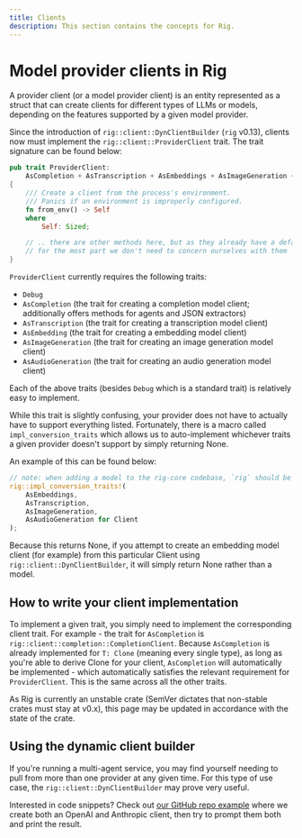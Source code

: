 ```yaml
---
title: Clients
description: This section contains the concepts for Rig.
---
```


# Model provider clients in Rig

A provider client (or a model provider client) is an entity represented as a struct that can create clients for different types of LLMs or models, depending on the features supported by a given model provider.

Since the introduction of `rig::client::DynClientBuilder` (`rig` v0.13), clients now must implement the `rig::client::ProviderClient` trait. The trait signature can be found below:

```rust
pub trait ProviderClient:
    AsCompletion + AsTranscription + AsEmbeddings + AsImageGeneration + AsAudioGeneration + Debug
{
    /// Create a client from the process's environment.
    /// Panics if an environment is improperly configured.
    fn from_env() -> Self
    where
        Self: Sized;

    // .. there are other methods here, but as they already have a default implementation
    // for the most part we don't need to concern ourselves with them
}
```

`ProviderClient` currently requires the following traits:

- `Debug`
- `AsCompletion` (the trait for creating a completion model client; additionally offers methods for agents and JSON extractors)
- `AsTranscription` (the trait for creating a transcription model client)
- `AsEmbedding` (the trait for creating a embedding model client)
- `AsImageGeneration` (the trait for creating an image generation model client)
- `AsAudioGeneration` (the trait for creating an audio generation model client)

Each of the above traits (besides `Debug` which is a standard trait) is relatively easy to implement.

While this trait is slightly confusing, your provider does not have to actually have to support everything listed. Fortunately, there is a macro called `impl_conversion_traits` which allows us to auto-implement whichever traits a given provider doesn't support by simply returning None.

An example of this can be found below:

```rust
// note: when adding a model to the rig-core codebase, `rig` should be `crate`
rig::impl_conversion_traits!(
    AsEmbeddings,
    AsTranscription,
    AsImageGeneration,
    AsAudioGeneration for Client
);
```

Because this returns None, if you attempt to create an embedding model client (for example) from this particular Client using `rig::client::DynClientBuilder`, it will simply return None rather than a model.

## How to write your client implementation

To implement a given trait, you simply need to implement the corresponding client trait. For example - the trait for `AsCompletion` is `rig::client::completion::CompletionClient`. Because `AsCompletion` is already implemented for `T: Clone` (meaning every single type), as long as you're able to derive Clone for your client, `AsCompletion` will automatically be implemented - which automatically satisfies the relevant requirement for `ProviderClient`. This is the same across all the other traits.

As Rig is currently an unstable crate (SemVer dictates that non-stable crates must stay at v0.x), this page may be updated in accordance with the state of the crate.

## Using the dynamic client builder

If you're running a multi-agent service, you may find yourself needing to pull from more than one provider at any given time. For this type of use case, the `rig::client::DynClientBuilder` may prove very useful.

Interested in code snippets? Check out [our GitHub repo example](https://github.com/0xPlaygrounds/rig/blob/main/rig-core/examples/dyn_client.rs) where we create both an OpenAI and Anthropic client, then try to prompt them both and print the result.
